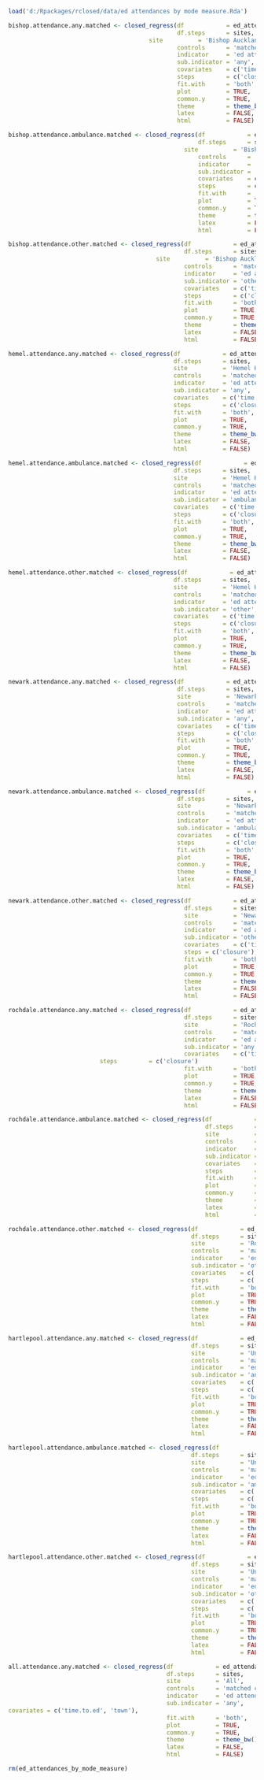 ```r
load('d:/Rpackages/rclosed/data/ed attendances by mode measure.Rda')
```
```r
bishop.attendance.any.matched <- closed_regress(df            = ed_attendances_by_mode_measure,
                                                df.steps      = sites,
		                                site          = 'Bishop Auckland General Hospital',
                                                controls      = 'matched control',
                                                indicator     = 'ed attendances',
                                                sub.indicator = 'any',
                                                covariates    = c('time.to.ed', 'town'),
                                                steps         = c('closure'),
                                                fit.with      = 'both',
                                                plot          = TRUE,
                                                common.y      = TRUE,
                                                theme         = theme_bw(),
                                                latex         = FALSE,
                                                html          = FALSE)
```
```r
bishop.attendance.ambulance.matched <- closed_regress(df            = ed_attendances_by_mode_measure,
                                                      df.steps      = sites,
      		                                      site          = 'Bishop Auckland General Hospital',
                                                      controls      = 'matched control',
                                                      indicator     = 'ed attendances',
                                                      sub.indicator = 'ambulance',
                                                      covariates    = c('time.to.ed', 'town'),
                                                      steps         = c('closure'),
                                                      fit.with      = 'both',
                                                      plot          = TRUE,
                                                      common.y      = TRUE,
                                                      theme         = theme_bw(),
                                                      latex         = FALSE,
                                                      html          = FALSE)
```
```r
bishop.attendance.other.matched <- closed_regress(df            = ed_attendances_by_mode_measure,
                                                  df.steps      = sites,
		                                  site          = 'Bishop Auckland General Hospital',
                                                  controls      = 'matched control',
                                                  indicator     = 'ed attendances',
                                                  sub.indicator = 'other',
                                                  covariates    = c('time.to.ed', 'town'),
                                                  steps         = c('closure'),
                                                  fit.with      = 'both',
                                                  plot          = TRUE,
                                                  common.y      = TRUE,
                                                  theme         = theme_bw(),
                                                  latex         = FALSE,
                                                  html          = FALSE)
```


```r
hemel.attendance.any.matched <- closed_regress(df            = ed_attendances_by_mode_measure,
                                               df.steps      = sites,
                                               site          = 'Hemel Hempstead Hospital',
                                               controls      = 'matched control',
                                               indicator     = 'ed attendances',
                                               sub.indicator = 'any',
                                               covariates    = c('time.to.ed', 'town'),
                                               steps         = c('closure'),
                                               fit.with      = 'both',
                                               plot          = TRUE,
                                               common.y      = TRUE,
                                               theme         = theme_bw(),
                                               latex         = FALSE,
                                               html          = FALSE)
```
```r
hemel.attendance.ambulance.matched <- closed_regress(df            = ed_attendances_by_mode_measure,
                                               df.steps      = sites,
                                               site          = 'Hemel Hempstead Hospital',
                                               controls      = 'matched control',
                                               indicator     = 'ed attendances',
                                               sub.indicator = 'ambulance',
                                               covariates    = c('time.to.ed', 'town'),
                                               steps         = c('closure'),
                                               fit.with      = 'both',
                                               plot          = TRUE,
                                               common.y      = TRUE,
                                               theme         = theme_bw(),
                                               latex         = FALSE,
                                               html          = FALSE)
```
```r
hemel.attendance.other.matched <- closed_regress(df            = ed_attendances_by_mode_measure,
                                               df.steps      = sites,
                                               site          = 'Hemel Hempstead Hospital',
                                               controls      = 'matched control',
                                               indicator     = 'ed attendances',
                                               sub.indicator = 'other',
                                               covariates    = c('time.to.ed', 'town'),
                                               steps         = c('closure'),
                                               fit.with      = 'both',
                                               plot          = TRUE,
                                               common.y      = TRUE,
                                               theme         = theme_bw(),
                                               latex         = FALSE,
                                               html          = FALSE)
```


```r
newark.attendance.any.matched <- closed_regress(df            = ed_attendances_by_mode_measure,
                                                df.steps      = sites,
                                                site          = 'Newark Hospital',
                                                controls      = 'matched control',
                                                indicator     = 'ed attendances',
                                                sub.indicator = 'any',
                                                covariates    = c('time.to.ed', 'town'),
                                                steps         = c('closure'),
                                                fit.with      = 'both',
                                                plot          = TRUE,
                                                common.y      = TRUE,
                                                theme         = theme_bw(),
                                                latex         = FALSE,
                                                html          = FALSE)
```
```r
newark.attendance.ambulance.matched <- closed_regress(df            = ed_attendances_by_mode_measure,
                                                df.steps      = sites,
                                                site          = 'Newark Hospital',
                                                controls      = 'matched control',
                                                indicator     = 'ed attendances',
                                                sub.indicator = 'ambulance',
                                                covariates    = c('time.to.ed', 'town'),
                                                steps         = c('closure'),
                                                fit.with      = 'both',
                                                plot          = TRUE,
                                                common.y      = TRUE,
                                                theme         = theme_bw(),
                                                latex         = FALSE,
                                                html          = FALSE)
```
```r
newark.attendance.other.matched <- closed_regress(df            = ed_attendances_by_mode_measure,
                                                  df.steps      = sites,
                                                  site          = 'Newark Hospital',
                                                  controls      = 'matched control',
                                                  indicator     = 'ed attendances',
                                                  sub.indicator = 'other',
                                                  covariates    = c('time.to.ed', 'town'),
                                                  steps = c('closure'),
                                                  fit.with      = 'both',
                                                  plot          = TRUE,
                                                  common.y      = TRUE,
                                                  theme         = theme_bw(),
                                                  latex         = FALSE,
                                                  html          = FALSE)
```


```r
rochdale.attendance.any.matched <- closed_regress(df            = ed_attendances_by_mode_measure,
                                                  df.steps      = sites,
                                                  site          = 'Rochdale Infirmary',
                                                  controls      = 'matched control',
                                                  indicator     = 'ed attendances',
                                                  sub.indicator = 'any',
                                                  covariates    = c('time.to.ed', 'town'),
						  steps         = c('closure')
                                                  fit.with      = 'both',
                                                  plot          = TRUE,
                                                  common.y      = TRUE,
                                                  theme         = theme_bw(),
                                                  latex         = FALSE,
                                                  html          = FALSE)
```
```r
rochdale.attendance.ambulance.matched <- closed_regress(df            = ed_attendances_by_mode_measure,
                                                        df.steps      = sites,
                                                        site          = 'Rochdale Infirmary',
                                                        controls      = 'matched control',
                                                        indicator     = 'ed attendances',
                                                        sub.indicator = 'ambulance',
                                                        covariates    = c('time.to.ed', 'town'),
                                                        steps         = c('closure'),
                                                        fit.with      = 'both',
                                                        plot          = TRUE,
                                                        common.y      = TRUE,
                                                        theme         = theme_bw(),
                                                        latex         = FALSE,
                                                        html          = FALSE)
```
```r
rochdale.attendance.other.matched <- closed_regress(df            = ed_attendances_by_mode_measure,
                                                    df.steps      = sites,
                                                    site          = 'Rochdale Infirmary',
                                                    controls      = 'matched control',
                                                    indicator     = 'ed attendances',
                                                    sub.indicator = 'other',
                                                    covariates    = c('time.to.ed', 'town'),
                                                    steps         = c('closure'),
                                                    fit.with      = 'both',
                                                    plot          = TRUE,
                                                    common.y      = TRUE,
                                                    theme         = theme_bw(),
                                                    latex         = FALSE,
                                                    html          = FALSE)
```


```r
hartlepool.attendance.any.matched <- closed_regress(df            = ed_attendances_by_mode_measure,
                                                    df.steps      = sites,
                                                    site          = 'University Hospital of Hartlepool',
                                                    controls      = 'matched control',
                                                    indicator     = 'ed attendances',
                                                    sub.indicator = 'any',
                                                    covariates    = c('time.to.ed', 'town'),
                                                    steps         = c('closure'),
                                                    fit.with      = 'both',
                                                    plot          = TRUE,
                                                    common.y      = TRUE,
                                                    theme         = theme_bw(),
                                                    latex         = FALSE,
                                                    html          = FALSE)
```
```r
hartlepool.attendance.ambulance.matched <- closed_regress(df            = ed_attendances_by_mode_measure,
                                                    df.steps      = sites,
                                                    site          = 'University Hospital of Hartlepool',
                                                    controls      = 'matched control',
                                                    indicator     = 'ed attendances',
                                                    sub.indicator = 'ambulance',
                                                    covariates    = c('time.to.ed', 'town'),
                                                    steps         = c('closure'),
                                                    fit.with      = 'both',
                                                    plot          = TRUE,
                                                    common.y      = TRUE,
                                                    theme         = theme_bw(),
                                                    latex         = FALSE,
                                                    html          = FALSE)
```
```r
hartlepool.attendance.other.matched <- closed_regress(df            = ed_attendances_by_mode_measure,
                                                    df.steps      = sites,
                                                    site          = 'University Hospital of Hartlepool',
                                                    controls      = 'matched control',
                                                    indicator     = 'ed attendances',
                                                    sub.indicator = 'other',
                                                    covariates    = c('time.to.ed', 'town'),
                                                    steps         = c('closure'),
                                                    fit.with      = 'both',
                                                    plot          = TRUE,
                                                    common.y      = TRUE,
                                                    theme         = theme_bw(),
                                                    latex         = FALSE,
                                                    html          = FALSE)
```
```r
all.attendance.any.matched <- closed_regress(df            = ed_attendances_by_mode_measure,
                                             df.steps      = sites,
                                             site          = 'All',
                                             controls      = 'matched control',
                                             indicator     = 'ed attendances',
                                             sub.indicator = 'any',
covariates = c('time.to.ed', 'town'),
                                             fit.with      = 'both',
                                             plot          = TRUE,
                                             common.y      = TRUE,
                                             theme         = theme_bw(),
                                             latex         = FALSE,
                                             html          = FALSE)
```
```r
rm(ed_attendances_by_mode_measure)
```
